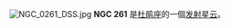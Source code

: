 {{NGCInfoBox|NGCID=NGC 261|發現者=詹姆士·丹露帕|發現日期=1826年9月5日|其他編號=ESO 29-EN12|曆元=J2000.0|赤經=46分27.9秒|赤緯=-73°6'14"|星座=杜鹃座|星體=彌散星雲|星等=|表面亮度=|藍等=13}}
[[File:NGC_0261_DSS.jpg|thumb]]
'''NGC 261''' 是[[杜鹃座|杜鹃座]]的一個[[发射星云|发射星云]]。

{{NGCReference|261}}
{{Catalogs|NGC=261}}